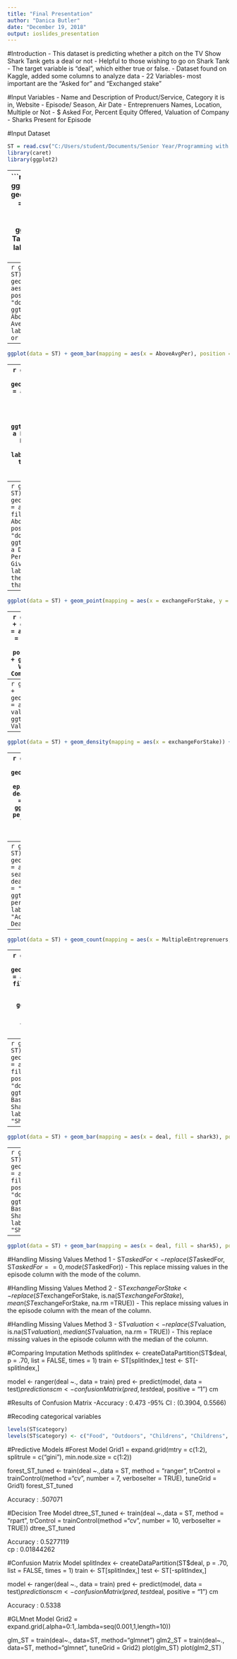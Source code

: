 ---
title: "Final Presentation"
author: "Danica Butler"
date: "December 19, 2018"
output: ioslides_presentation
---

#Introduction
- This dataset is predicting whether a pitch on the TV Show Shark Tank gets a deal or not
- Helpful to those wishing to go on Shark Tank
- The target variable is "deal", which either true or false.
- Dataset found on Kaggle, added some columns to analyze data
- 22 Variables- most important are the "Asked for" and "Exchanged stake"

#Input Variables
- Name and Description of Product/Service, Category it is in, Website
- Episode/ Season, Air Date
- Entreprenuers Names, Location, Multiple or Not
- $ Asked For, Percent Equity Offered, Valuation of Company
- Sharks Present for Episode

#Input Dataset
```{r}
ST = read.csv("C:/Users/student/Documents/Senior Year/Programming with R/FinalDataset.csv")
library(caret)
library(ggplot2)
```

---
```{r}
library(ggplot2)
ggplot(data = ST) + geom_bar(mapping = aes(x = deal), position = "dodge") + ggtitle("Graph of Target Variable") + labs(fill = "True or False")

```

---
```{r}
ggplot(data = ST) + geom_bar(mapping = aes(x = AboveAvg), position = "dodge") + ggtitle("Graph of Above or Below Average Ask") + labs(fill = "True or False")
```

---
```{r}
ggplot(data = ST) + geom_bar(mapping = aes(x = AboveAvgPer), position = "dodge") + ggtitle("Graph of Above or Below Average Percentage Ask") + labs(fill = "True or False")
```

---
```{r}
ggplot(data = ST) + geom_bar(mapping = aes(x = deal, fill = AboveAvg), position = "dodge") + ggtitle("Getting a Deal based on Money Asked For") + labs(fill = "Did they ask for more than 250,000")
```

---
```{r}
ggplot(data = ST) + geom_bar(mapping = aes(x = deal, fill = AboveAvgPer), position = "dodge") + ggtitle("Getting a Deal based on Percentage Given") + labs(fill = "Did they Give more than 17.5%?")
```

---
```{r}
ggplot(data = ST) + geom_point(mapping = aes(x = exchangeForStake, y = askedFor/100, color = deal)) + ggtitle("Comparing Money Asked For and Equity Given") + labs(fill = "Accepted A Deal")
```

---
```{r}
ggplot(data = ST) + geom_line(mapping = aes(x = episode, y = valuation/10000, color = deal), position = "dodge") + ggtitle("Trends of Valuation of the Company by Episode")
```

---
```{r}
ggplot(data = ST) + geom_density(mapping = aes(x = valuation/1000)) + ggtitle("Density of Valuation")
```

---
```{r}
ggplot(data = ST) + geom_density(mapping = aes(x = exchangeForStake)) + ggtitle("Density of Exchanged Stake")
```

---
```{r}
ggplot(data = ST) + geom_bar(mapping = aes(x = episode, fill = deal), position = "dodge") + ggtitle("Deals per Episode") + labs(fill = "Accepted A Deal")
```

---
```{r}
ggplot(data = ST) + geom_bar(mapping = aes(x = season, fill = deal), position = "dodge") + ggtitle("Deals per Season") + labs(fill = "Accepted A Deal")
```

---
```{r}
ggplot(data = ST) + geom_count(mapping = aes(x = MultipleEntreprenuers, y = exchangeForStake, color = deal), position = "dodge") + ggtitle("Percentage Given based on One or More Entreprenuers")
```

---
```{r}
ggplot(data = ST) + geom_bar(mapping = aes(x = deal, fill = shark1), position = "dodge") + ggtitle("Deal Based on Shark1") + labs(fill = "Shark")
```

---
```{r}
ggplot(data = ST) + geom_bar(mapping = aes(x = deal, fill = shark2), position = "dodge") + ggtitle("Deal Based on Shark2") + labs(fill = "Shark")
```

---
```{r}
ggplot(data = ST) + geom_bar(mapping = aes(x = deal, fill = shark3), position = "dodge") + ggtitle("Deal Based on Shark3") + labs(fill = "Shark")
```

---
```{r}
ggplot(data = ST) + geom_bar(mapping = aes(x = deal, fill = shark4), position = "dodge") + ggtitle("Deal Based on Shark4") + labs(fill = "Shark")
```


---
```{r}
ggplot(data = ST) + geom_bar(mapping = aes(x = deal, fill = shark5), position = "dodge") + ggtitle("Deal Based on Shark5") + labs(fill = "Shark")
```


#Handling Missing Values Method 1
- ST$askedFor <- replace(ST$askedFor, ST$askedFor == 0, mode(ST$askedFor))
- This replace missing values in the episode column with the mode of the column.


#Handling Missing Values Method 2
- ST$exchangeForStake <- replace(ST$exchangeForStake, is.na(ST$exchangeForStake), mean(ST$exchangeForStake, na.rm =TRUE))
- This replace missing values in the episode column with the mean of the column.

#Handling Missing Values Method 3
- ST$valuation <- replace(ST$valuation, is.na(ST$valuation), median(ST$valuation, na.rm = TRUE))
- This replace missing values in the episode column with the median of the column.


#Comparing Imputation Methods 
splitIndex <- createDataPartition(ST$deal, p = .70, list = FALSE, times = 1)
train <- ST[splitIndex,]
test <- ST[-splitIndex,]

model <- ranger(deal ~., data = train)
pred <- predict(model, data = test)$predictions
cm <- confusionMatrix(pred, test$deal, positive = "1")
cm

#Results of Confusion Matrix
-Accuracy : 0.473
-95% CI : (0.3904, 0.5566)


#Recoding categorical variables 
```{r}
levels(ST$category)
levels(ST$category) <- c("Food", "Outdoors", "Childrens", "Childrens", "Childrens", "Childrens", "Childrens", "Other", "Fashion", "Fitness", "Other", "Tech", "Tech", "Fashion", "Fitness", "Fitness", "Fitness", "Home", "Outdoors", "Fitness", "Other", "Other", "Home", "Home", "Home", "Home", "Home", "Fashion", "Fashion", "Fashion", "Fashion", "Fashion", "Tech", "Other", "Food", "Other", "Tech", "Outdoors", "Other", "Fashion", "Home", "Home", "Tech", "Other", "Food", "Home", "Childrens", "Fashion", "Food", "Other", "Food", "Fashion", "Fashion", "Fashion")
```



#Predictive Models
#Forest Model
Grid1 = expand.grid(mtry = c(1:2), splitrule = c("gini"),
                     min.node.size = c(1:2))

forest_ST_tuned <- train(deal ~.,data = ST, method = "ranger", 
               trControl = trainControl(method ="cv", number = 7, verboseIter = TRUE),
               tuneGrid = Grid1)
forest_ST_tuned

Accuracy : .507071


#Decision Tree Model
dtree_ST_tuned <- train(deal ~.,data = ST, method = "rpart", 
               trControl = trainControl(method ="cv", number = 10, verboseIter = TRUE))
dtree_ST_tuned

Accuracy : 0.5277119   
cp : 0.01844262  


#Confusion Matrix Model
splitIndex <- createDataPartition(ST$deal, p = .70, list = FALSE, times = 1)
train <- ST[splitIndex,]
test <- ST[-splitIndex,]

model <- ranger(deal ~., data = train)
pred <- predict(model, data = test)$predictions
cm <- confusionMatrix(pred, test$deal, positive = "1")
cm

Accuracy : 0.5338          


#GLMnet Model
Grid2 = expand.grid(.alpha=0:1,.lambda=seq(0.001,1,length=10))


glm_ST = train(deal~., data=ST, method="glmnet")
glm2_ST = train(deal~., data=ST, method="glmnet", tuneGrid = Grid2)
plot(glm_ST)
plot(glm2_ST)
 
